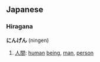 == Japanese ==                                          
===Hiragana===
'''にんげん''' (ningen)

# [[人間]]: [[human]] [[being]], [[man]], [[person]]